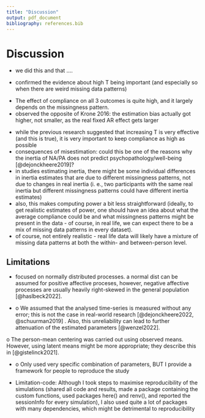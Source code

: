```yaml
---
title: "Discussion"
output: pdf_document
bibliography: references.bib
---
```


\newpage

# Discussion

-   we did this and that ....

-   confirmed the evidence about high T being important (and especially so when there are weird missing data patterns)

```{=html}
<!-- -->
```
-   The effect of compliance on all 3 outcomes is quite high, and it largely depends on the missingness pattern.
-   observed the opposite of Krone 2016: the estimation bias actually got higher, not smaller, as the real fixed AR effect gets larger

<!-- -->

-   while the previous research suggested that increasing T is very effective (and this is true), it is very important to keep compliance as high as possible
-   consequences of misestimation: could this be one of the reasons why the inertia of NA/PA does not predict psychopathology/well-being [@dejonckheere2019]?
-   in studies estimating inertia, there might be some individual differences in inertia estimates that are due to different missingness patterns, not due to changes in real inertia (i. e., two participants with the same real inertia but different missingness patterns could have different inertia estimates)
-   also, this makes computing power a bit less straightforward (ideally, to get realistic estimates of power, one should have an idea about what the average compliance could be and what missingness patterns might be present in the data - of course, in real life, we can expect there to be a mix of missing data patterns in every dataset).
-   of course, not entirely realistic - real life data will likely have a mixture of missing data patterns at both the within- and between-person level.

## Limitations

-   focused on normally distributed processes. a normal dist can be assumed for positive affective proceses, however, negative affective processes are usually heavily right-skewed in the general population [@haslbeck2022].

-   o We assumed that the analysed time-series is measured without any error; this is not the case in real-world research [@dejonckheere2022, @schuurman2019] . Also, this unreliability can lead to further attenuation of the estimated parameters [@wenzel2022].

o The person-mean centering was carried out using observed means. However, using latent means might be more appropriate; they describe this in [@gistelinck2021].

-   o Only used very specific combination of parameters, BUT I provide a framework for people to reproduce the study

-   Limitation-code: Although I took steps to maximise reproducibility of the simulations (shared all code and results, made a package containing the custom functions, used packages here() and renv(), and reported the sessionInfo for every simulation), I also used quite a lot of packages with many dependencies, which might be detrimental to reproducibility
